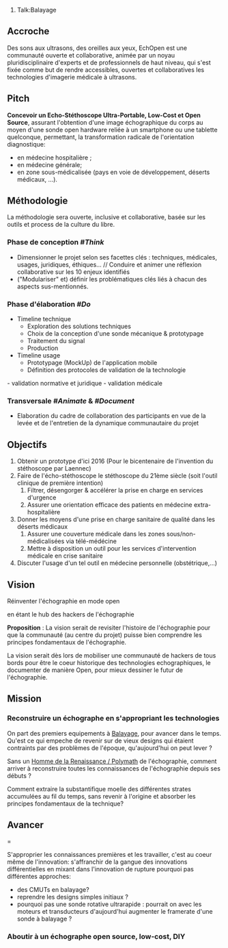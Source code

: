 # Talk:Balayage

== Accroche ==
Des sons aux ultrasons, des oreilles aux yeux, EchOpen est une communauté ouverte et collaborative, animée par un noyau pluridisciplinaire d'experts et de professionnels de haut niveau, qui s'est fixée comme but de rendre accessibles, ouvertes et collaboratives les technologies d'imagerie médicale à ultrasons.

== Pitch == 

'''Concevoir un Echo-Stéthoscope Ultra-Portable, Low-Cost et Open Source''', assurant l'obtention d'une image échographique du corps au moyen d'une sonde open hardware reliée à un smartphone ou une tablette quelconque, permettant, la transformation radicale de l'orientation diagnostique:
* en médecine hospitalière ;
* en médecine générale; 
* en zone sous-médicalisée (pays en voie de développement, déserts médicaux, ...).


== Méthodologie ==

La méthodologie sera ouverte, inclusive et collaborative, basée sur les outils et process de la culture du libre.
=== Phase de conception ''#Think'' === 
* Dimensionner le projet selon ses facettes clés : techniques, médicales, usages, juridiques, éthiques... // Conduire et animer une réflexion collaborative sur les 10 enjeux identifiés  
* ("Modulariser" et) définir les problématiques clés liés à chacun des aspects sus-mentionnés. 

=== Phase d'élaboration ''#Do'' ===
*Timeline technique
**Exploration des solutions techniques
**Choix de la conception d'une sonde mécanique & prototypage
**Traitement du signal
**Production
*Timeline usage
**Prototypage (MockUp) de l'application mobile
**Définition des protocoles de validation de la technologie
- validation normative et juridique
- validation médicale
=== Transversale ''#Animate'' & ''#Document'' ===
* Elaboration du cadre de collaboration des participants en vue de la levée et de l'entretien de la dynamique communautaire du projet

== Objectifs == 
#Obtenir un prototype d'ici 2016 (Pour le bicentenaire de l'invention du stéthoscope par Laennec)
#Faire de l'écho-stéthoscope le stéthoscope du 21ème siècle (soit l'outil clinique de première intention)
##Filtrer, désengorger & accélérer la prise en charge en services d'urgence
##Assurer une orientation efficace des patients en médecine extra-hospitalière
#Donner les moyens d'une prise en charge sanitaire de qualité dans les déserts médicaux
##Assurer une couverture médicale dans les zones sous/non-médicalisées via télé-médécine
##Mettre à disposition un outil pour les services d'intervention médicale en crise sanitaire
#Discuter l'usage d'un tel outil en médecine personnelle (obstétrique,...)

== Vision ==

Réinventer l'échographie en mode open

en étant le hub des hackers de l'échographie

'''Proposition''' : La vision serait de revisiter l'histoire de l'échographie pour que la communauté (au centre du projet) puisse bien comprendre les principes fondamentaux de l'échographie.

La vision serait dès lors de mobiliser une communauté de hackers de tous bords pour être le coeur historique des technologies echographiques, le documenter de manière Open, pour mieux dessiner le futur de l'échographie.

== Mission == 

===Reconstruire un échographe en s'appropriant les technologies===
On part des premiers equipements à [[Balayage]], pour avancer dans le temps. Qu'est ce qui empeche de revenir sur de vieux designs qui étaient contraints par des problèmes de l'époque, qu'aujourd'hui on peut lever ?

Sans un [http://en.wikipedia.org/wiki/Polymath Homme de la Renaissance / Polymath] de l'échographie, comment arriver à reconstruire toutes les connaissances de l'échographie depuis ses débuts ?


Comment extraire la substantifique moelle des différentes strates accumulées au fil du temps, sans revenir à l'origine et absorber les principes fondamentaux de la technique?
== Avancer ===

S'approprier les connaissances premières et les travailler, c'est au coeur même de l'innovation: s'affranchir de la gangue des innovations différentielles en mixant dans l'innovation de rupture pourquoi pas différentes approches: 
* des CMUTs en balayage? 
* reprendre les designs simples initiaux ?
* pourquoi pas une sonde rotative ultrarapide : pourrait on avec les moteurs et transducteurs d'aujourd'hui augmenter le framerate d'une sonde à balayage ?

=== Aboutir à un échographe open source, low-cost, DIY ===